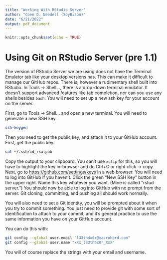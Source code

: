 ```yaml
---
title: "Working With RStudio Server"
author: "Coen D. Needell (SoyBison)"
date: "6/21/2022"
output: pdf_document
---
```


```r
knitr::opts_chunk$set(echo = TRUE)
```

# Using Git on RStudio Server (pre 1.1)

The version of RStudio Server we are using does not have the Terminal Emulator tab like your desktop versions has.
This can make it difficult to manage our GitHub repos.
There is, however a rudimentary shell built into RStudio. 
In Tools -> Shell..., there is a drop-down terminal emulator. It doesn't support advanced features like tab completion, nor can you use any shells besides `bash`.
You will need to set up a new ssh key for your account on the server.

First, go to Tools -> Shell... and open a new terminal.
You will need to generate a new SSH key.

```bash
ssh-keygen
```

Then you need to get the public key, and attach it to your GitHub account.
First, get the public key.

```bash
cat ~/.ssh/id_rsa.pub
```

Copy the output to your clipboard.
You can't use `xclip` for this, so you will have to highlight the key in-browser and do Ctrl+C or right click -> copy.
Next, go to [https://github.com/settings/keys](https://github.com/settings/keys) in a web browser.
You will need to log into GitHub if you haven't.
Click the green "New SSH Key" button in the upper right.
Name this key whatever you want. (Mine is called "rstud server.")
You should now be able to log into GitHub with no prompt from the server.
Git cloning, committing, and pushing all should work normally.

You will also need to set a Git identity, you will be prompted about it when you try to commit something.
You just need to provide git with some sort of identification to attach to your commit, and it's general practice to use the same information you have on your GitHub account.

You can do this with:

```bash
git config --global user.email "l33th4x0r@macrohard.com"
git config --global user.name "xXx_l33th4x0r_XxX"
```
You will of course replace the strings with your email and username.
